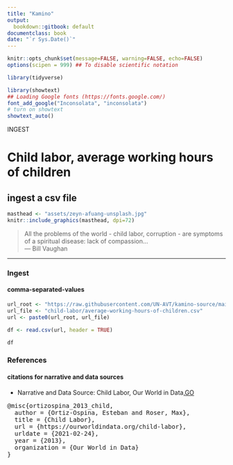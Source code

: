 ```yaml
---
title: "Kamino"
output:
  bookdown::gitbook: default
documentclass: book
date: "`r Sys.Date()`"
---
```


```r

knitr::opts_chunk$set(message=FALSE, warning=FALSE, echo=FALSE)
options(scipen = 999) ## To disable scientific notation

library(tidyverse)

library(showtext)
## Loading Google fonts (https://fonts.google.com/)
font_add_google("Inconsolata", "inconsolata")
# turn on showtext
showtext_auto()

```


INGEST  


# Child labor, average working hours of children
## ingest a csv file

```r

masthead <- "assets/zeyn-afuang-unsplash.jpg"
knitr::include_graphics(masthead, dpi=72)

```

> All the problems of the world - child labor, corruption - are symptoms of a spiritual disease: lack of compassion...\
--- Bill Vaughan\

***

### Ingest
#### comma-separated-values

```r


url_root <- "https://raw.githubusercontent.com/UN-AVT/kamino-source/main/sources/0-shared/data/"
url_file <- "child-labor/average-working-hours-of-children.csv"
url <- paste0(url_root, url_file)

df <- read.csv(url, header = TRUE)

df

```


### References
#### citations for narrative and data sources

* Narrative and Data Source: Child Labor, Our World in Data,[GO](https://ourworldindata.org/child-labor){target="_blank"} 

<pre>
@misc{ortizospina_2013_child,
  author = {Ortiz-Ospina, Esteban and Roser, Max},
  title = {Child Labor},
  url = {https://ourworldindata.org/child-labor},
  urldate = {2021-02-24},
  year = {2013},
  organization = {Our World in Data}
}
</pre>